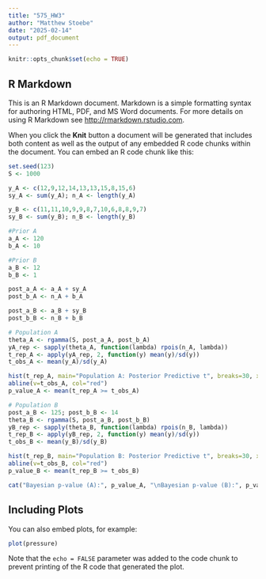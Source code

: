 ```yaml
---
title: "575_HW3"
author: "Matthew Stoebe"
date: "2025-02-14"
output: pdf_document
---
```


```r
knitr::opts_chunk$set(echo = TRUE)
```

## R Markdown

This is an R Markdown document. Markdown is a simple formatting syntax for authoring HTML, PDF, and MS Word documents. For more details on using R Markdown see <http://rmarkdown.rstudio.com>.

When you click the **Knit** button a document will be generated that includes both content as well as the output of any embedded R code chunks within the document. You can embed an R code chunk like this:

```r
set.seed(123)
S <- 1000

y_A <- c(12,9,12,14,13,13,15,8,15,6)
sy_A <- sum(y_A); n_A <- length(y_A)

y_B <- c(11,11,10,9,9,8,7,10,6,8,8,9,7)
sy_B <- sum(y_B); n_B <- length(y_B)

#Prior A
a_A <- 120
b_A <- 10

#Prior B
a_B <- 12
b_B <- 1

post_a_A <- a_A + sy_A
post_b_A <- n_A + b_A

post_a_B <- a_B + sy_B
post_b_B <- n_B + b_B

# Population A
theta_A <- rgamma(S, post_a_A, post_b_A)
yA_rep <- sapply(theta_A, function(lambda) rpois(n_A, lambda))
t_rep_A <- apply(yA_rep, 2, function(y) mean(y)/sd(y))
t_obs_A <- mean(y_A)/sd(y_A)

hist(t_rep_A, main="Population A: Posterior Predictive t", breaks=30, xlab="t")
abline(v=t_obs_A, col="red")
p_value_A <- mean(t_rep_A >= t_obs_A)

# Population B
post_a_B <- 125; post_b_B <- 14
theta_B <- rgamma(S, post_a_B, post_b_B)
yB_rep <- sapply(theta_B, function(lambda) rpois(n_B, lambda))
t_rep_B <- apply(yB_rep, 2, function(y) mean(y)/sd(y))
t_obs_B <- mean(y_B)/sd(y_B)

hist(t_rep_B, main="Population B: Posterior Predictive t", breaks=30, xlab="t")
abline(v=t_obs_B, col="red")
p_value_B <- mean(t_rep_B >= t_obs_B)

cat("Bayesian p-value (A):", p_value_A, "\nBayesian p-value (B):", p_value_B)
```

## Including Plots

You can also embed plots, for example:

```r
plot(pressure)
```

Note that the `echo = FALSE` parameter was added to the code chunk to prevent printing of the R code that generated the plot.
